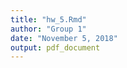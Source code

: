 ```yaml
---
title: "hw_5.Rmd"
author: "Group 1"
date: "November 5, 2018"
output: pdf_document
---
```


```r
```

```r
```

```r
```